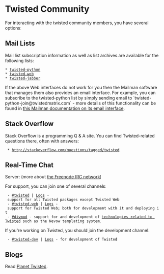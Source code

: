 = Twisted Community = 

For interacting with the twisted community members, you have several options:

== Mail Lists ==

Mail list subscription information as well as list archives are available for the following lists:
 * [http://twistedmatrix.com/cgi-bin/mailman/listinfo/twisted-python twisted-python]
 * [http://twistedmatrix.com/cgi-bin/mailman/listinfo/twisted-web twisted-web]
 * [https://mailman.ik.nu/mailman/listinfo/twisted-jabber twisted-jabber]

If the above Web interfaces do not work for you then the Mailman software that manages them also provides an email interface. For example, you can subscribe to the twisted-python list by simply sending email to `twisted-python-join@twistedmatrix.com` - more details of this functionality can be found in [http://www.list.org/mailman-member/node10.html this Mailman documentation on its email interface].

== Stack Overflow ==

Stack Overflow is a programming Q & A site.  You can find Twisted-related questions there, often with answers:

  * http://stackoverflow.com/questions/tagged/twisted

== Real-Time Chat ==

Server: {{{irc.freenode.net}}} (more about [http://freenode.net the Freenode IRC network])

For support, you can join one of several channels:

  - [irc://irc.freenode.net/twisted #twisted] | [https://botbot.me/freenode/twisted/ Logs] - support for all Twisted packages except Twisted Web
  - [irc://irc.freenode.net/twisted.web #twisted.web] | [https://botbot.me/freenode/twisted-dev/ Logs] - support for Twisted Web; both for development with it and deploying it
  - [irc://irc.freenode.net/divmod #divmod] - support for and development of [https://launchpad.net/divmod.org technologies related to Twisted] such as the Nevow templating system.

If you're working on Twisted, you should join the development channel.

  - [irc://irc.freenode.net/twisted-dev #twisted-dev] | [https://botbot.me/freenode/twisted-dev/ Logs] - for development of Twisted

== Blogs ==

Read [http://planet.twistedmatrix.com/ Planet Twisted].